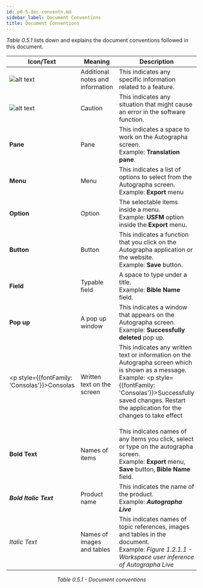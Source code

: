 ```yaml
---
id: p0-5-doc-conventn.md
sidebar_label: Document Conventions
title: Document Conventions
---
```


_Table 0.5.1_ lists down and explains the document conventions followed in this document.

| Icon/Text                                                                       | Meaning                          | Description                                                                                                                                                                                                                                    |
| ------------------------------------------------------------------------------- | -------------------------------- | ---------------------------------------------------------------------------------------------------------------------------------------------------------------------------------------------------------------------------------------------- |
| ![alt text](../../../static/AutographaLiveImages/information-symbol.png 'note') | Additional notes and information | This indicates any specific information related to a feature. <br/>                                                                                                                                                                            |
| ![alt text](../../../static/AutographaLiveImages/caution-symbol.png 'caution')  | Caution                          | This indicates any situation that might cause an error in the software function. <br/>                                                                                                                                                         |
| **Pane**                                                                        | Pane                             | This indicates a space to work on the Autographa screen. <br/> Example: **Translation pane**.                                                                                                                                                  |
| **Menu**                                                                        | Menu                             | This indicates a list of options to select from the Autographa screen. <br/> Example: **Export** menu                                                                                                                                          |
| **Option**                                                                      | Option                           | The selectable items inside a menu. <br/> Example: **USFM** option inside the **Export** menu.                                                                                                                                                 |
| **Button**                                                                      | Button                           | This indicates a function that you click on the Autographa application or the website. <br/> Example: **Save** button.                                                                                                                         |
| **Field**                                                                       | Typable field                    | A space to type under a title. <br/> Example: **Bible Name** field.                                                                                                                                                                            |
| **Pop up**                                                                      | A pop up window                  | This indicates a window that appears on the Autographa screen. <br/> Example: **Successfully deleted** pop up.                                                                                                                                 |
| <p style={{fontFamily: 'Consolas'}}>Consolas</p>                                | Written text on the screen       | This indicates any written text or information on the Autographa screen which is shown as a message. <br/> Example: <p style={{fontFamily: 'Consolas'}}>Successfully saved changes. Restart the application for the changes to take effect</p> |
| **Bold Text**                                                                   | Names of items                   | This indicates names of any items you click, select or type on the autographa screen. <br/> Example: **Export** menu, **Save** button, **Bible Name** field.                                                                                   |
| **_Bold Italic Text_**                                                          | Product name                     | This indicates the name of the product. <br/> Example: **_Autographa Live_**                                                                                                                                                                   |
| _Italic Text_                                                                   | Names of images and tables       | This indicates names of topic references, images and tables in the document. <br/> Example: _Figure 1.2.1.1 - Workspace user inference of Autographa Live_                                                                                |

<div align="center"style="font-style: italic;">Table 0.5.1 - Document conventions</div>
